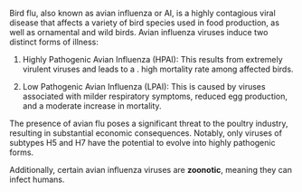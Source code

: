 Bird flu, also known as avian influenza or AI, is a highly contagious viral disease that affects a variety of bird species used in food production, as well as ornamental and wild birds. Avian influenza viruses induce two distinct forms of illness:

1. Highly Pathogenic Avian Influenza (HPAI): This results from extremely virulent viruses and leads to a . high mortality rate among affected birds.

2. Low Pathogenic Avian Influenza (LPAI): This is caused by viruses associated with milder respiratory symptoms, reduced egg production, and a moderate increase in mortality.

The presence of avian flu poses a significant threat to the poultry industry, resulting in substantial economic consequences. Notably, only viruses of subtypes H5 and H7 have the potential to evolve into highly pathogenic forms.

Additionally, certain avian influenza viruses are __zoonotic__, meaning they can infect humans. 
